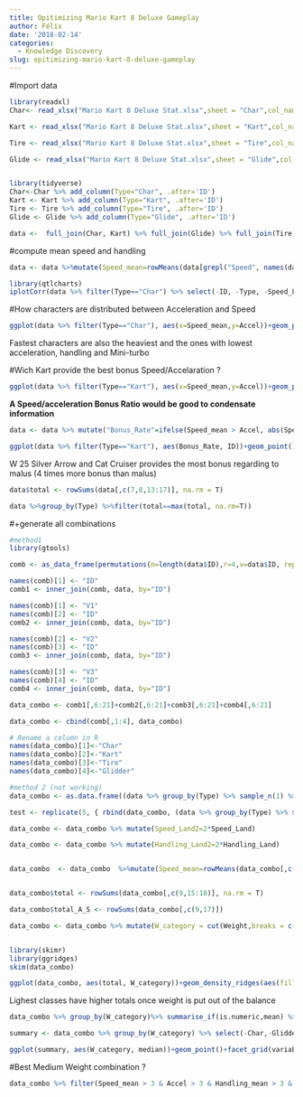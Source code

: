 ```yaml
---
title: Opitimizing Mario Kart 8 Deluxe Gameplay
author: Félix
date: '2018-02-14'
categories:
  - Knowledge Discovery
slug: opitimizing-mario-kart-8-deluxe-gameplay
---
```



#Import data
```r
library(readxl)
Char<- read_xlsx("Mario Kart 8 Deluxe Stat.xlsx",sheet = "Char",col_names = T, col_types = c("text",rep("numeric", 12)))

Kart <- read_xlsx("Mario Kart 8 Deluxe Stat.xlsx",sheet = "Kart",col_names = T, col_types = c("text",rep("numeric", 12)))

Tire <- read_xlsx("Mario Kart 8 Deluxe Stat.xlsx",sheet = "Tire",col_names = T, col_types = c("text",rep("numeric", 12)))

Glide <- read_xlsx("Mario Kart 8 Deluxe Stat.xlsx",sheet = "Glide",col_names = T, col_types = c("text",rep("numeric", 12)))


library(tidyverse)
Char<-Char %>% add_column(Type="Char", .after='ID')
Kart <- Kart %>% add_column(Type="Kart", .after='ID')
Tire <- Tire %>% add_column(Type="Tire", .after='ID')
Glide <- Glide %>% add_column(Type="Glide", .after='ID')

data <-  full_join(Char, Kart) %>% full_join(Glide) %>% full_join(Tire)
```


#compute mean speed and handling
```r
data <- data %>%mutate(Speed_mean=rowMeans(data[grepl("Speed", names(data))])) %>% mutate(Handling_mean=rowMeans(data[grepl("Handling", names(data))]))
```

```r
library(qtlcharts)
iplotCorr(data %>% filter(Type=="Char") %>% select(-ID, -Type, -Speed_Land:-Speed_Gliding,-Handling_Land:-Handling_Gliding))

```

#How characters are distributed between Acceleration and Speed
```r
ggplot(data %>% filter(Type=="Char"), aes(x=Speed_mean,y=Accel))+geom_point(aes(size=Weight, fill=`M-turbo`), pch=21)+ggrepel::geom_text_repel(aes(label=ID), min.segment.length = 0.1,point.padding = unit(1.2, 'lines'),box.padding = unit(0.6, 'lines'), force=2)+viridis::scale_fill_viridis()
```
Fastest characters are also the heaviest and the ones with lowest acceleration, handling and Mini-turbo


#Wich Kart provide the best bonus Speed/Accelaration ?
```r
ggplot(data %>% filter(Type=="Kart"), aes(x=Speed_mean,y=Accel))+geom_point(aes(size=Weight, fill=`M-turbo`), pch=21)+ggrepel::geom_text_repel(aes(label=ID), min.segment.length = 0.1,point.padding = unit(1.2, 'lines'),box.padding = unit(0.6, 'lines'), force=2)+viridis::scale_fill_viridis()+geom_rect(aes(ymin=-Inf, ymax=0, xmin=-Inf, xmax=0), alpha=0.01, fill="red")+geom_rect(aes(ymin=0, ymax=Inf, xmin=0, xmax=Inf), alpha=0.01, fill="green")
```


**A Speed/acceleration Bonus Ratio would be good to condensate information**


```r
data <- data %>% mutate("Bonus_Rate"=ifelse(Speed_mean > Accel, abs(Speed_mean/Accel),abs(Accel/Speed_mean)))

ggplot(data %>% filter(Type=="Kart"), aes(Bonus_Rate, ID))+geom_point()+ggrepel::geom_text_repel(aes(label=paste(Speed_mean,"/",Accel)), min.segment.length = 0.1,point.padding = unit(1.2, 'lines'),box.padding = unit(0.6, 'lines'), force=2)

```
W 25 Silver Arrow and Cat Cruiser provides the most bonus regarding to malus (4 times more bonus than malus)

```r
data$total <- rowSums(data[,c(7,8,13:17)], na.rm = T)

data %>%group_by(Type) %>%filter(total==max(total, na.rm=T))

```

#+generate all combinations
```r
#method1
library(gtools)

comb <- as_data_frame(permutations(n=length(data$ID),r=4,v=data$ID, repeats.allowed = F)) %>% filter(V1 %in% Char$ID & V2 %in% Kart$ID & V3 %in% Tire$ID & V4 %in% Glide$ID)

names(comb)[1] <- "ID"
comb1 <- inner_join(comb, data, by="ID")

names(comb)[1] <- "V1"
names(comb)[2] <- "ID"
comb2 <- inner_join(comb, data, by="ID")

names(comb)[2] <- "V2"
names(comb)[3] <- "ID"
comb3 <- inner_join(comb, data, by="ID")

names(comb)[3] <- "V3"
names(comb)[4] <- "ID"
comb4 <- inner_join(comb, data, by="ID")

data_combo <- comb1[,6:21]+comb2[,6:21]+comb3[,6:21]+comb4[,6:21]

data_combo <- cbind(comb[,1:4], data_combo)

# Rename a column in R
names(data_combo)[1]<-"Char"
names(data_combo)[2]<-"Kart"
names(data_combo)[3]<-"Tire"
names(data_combo)[4]<-"Glidder"
```

```r
#method 2 (not working)
data_combo <- as.data.frame((data %>% group_by(Type) %>% sample_n(1) %>% ungroup() %>% mutate_if(is.numeric,sum) %>% ungroup() %>% mutate(ID=paste(ID, collapse=" + ")) %>% select(-Type)%>%unique()))

test <- replicate(5, { rbind(data_combo, (data %>% group_by(Type) %>% sample_n(1) %>% ungroup() %>% mutate_if(is.numeric,sum) %>% ungroup() %>% mutate(ID=paste(ID, collapse=" + ")) %>% select(-Type)%>%unique()))} )
```


```r

data_combo <- data_combo %>% mutate(Speed_Land2=2*Speed_Land)

data_combo <- data_combo %>% mutate(Handling_Land2=2*Handling_Land)


data_combo  <- data_combo  %>%mutate(Speed_mean=rowMeans(data_combo[,c(6:8,21)])) %>% mutate(Handling_mean=rowMeans(data_combo[,c(12:14,22)]))


data_combo$total <- rowSums(data_combo[,c(9,15:18)], na.rm = T)

data_combo$total_A_S <- rowSums(data_combo[,c(9,17)])

data_combo <- data_combo %>% mutate(W_category = cut(Weight,breaks = c(0,2,3,4,5,6),labels = c("Super Light","Light","Medium","Heavy", "Super Heavy")))



```


```r
library(skimr)
library(ggridges)
skim(data_combo)

ggplot(data_combo, aes(total, W_category))+geom_density_ridges(aes(fill=W_category),panel_scaling = F, alpha=0.8,rel_min_height = 0.000001)+scale_fill_brewer()
```
Lighest classes have higher totals once weight is put out of the balance

```r
data_combo %>% group_by(W_category)%>% summarise_if(is.numeric,mean) %>% select(W_category,Weight, Accel, Speed_mean, Handling_mean, `M-turbo`,Traction)

summary <- data_combo %>% group_by(W_category) %>% select(-Char,-Glidder, -Kart, -Tire) %>% select(Accel, Speed_mean, Handling_mean, `M-turbo`,Traction)%>% skim_to_wide() %>% arrange(variable)

ggplot(summary, aes(W_category, median))+geom_point()+facet_grid(variable~., scales = "free")
```

#Best Medium Weight combination ?



```r
data_combo %>% filter(Speed_mean > 3 & Accel > 3 & Handling_mean > 3 & Speed_Land > 3 & W_category=="Medium") %>% top_n(10,total) %>% arrange(desc(total))
```
